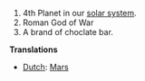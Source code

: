 #4th Planet in our [[solar system]].
#Roman God of War
#A brand of choclate bar.

'''Translations'''
*[[Dutch]]: [[Mars]]